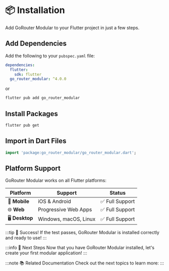 # 📦 Installation

Add GoRouter Modular to your Flutter project in just a few steps.

## Add Dependencies

Add the following to your `pubspec.yaml` file:

```yaml title="pubspec.yaml"
dependencies:
  flutter:
    sdk: flutter
  go_router_modular: ^4.0.0
```

or

```bash
flutter pub add go_router_modular
```

## Install Packages

```bash
flutter pub get
```

## Import in Dart Files

```dart
import 'package:go_router_modular/go_router_modular.dart';
```

## Platform Support

GoRouter Modular works on all Flutter platforms:

| Platform | Support | Status |
|----------|---------|--------|
| 📱 **Mobile** | iOS & Android | ✅ Full Support |
| 🌐 **Web** | Progressive Web Apps | ✅ Full Support |
| 🖥️ **Desktop** | Windows, macOS, Linux | ✅ Full Support |

:::tip 🎉 Success!
If the test passes, GoRouter Modular is installed correctly and ready to use!
:::

:::info 🚀 Next Steps
Now that you have GoRouter Modular installed, let's create your first modular application!
:::

:::note 📚 Related Documentation
Check out the next topics to learn more:
:::
